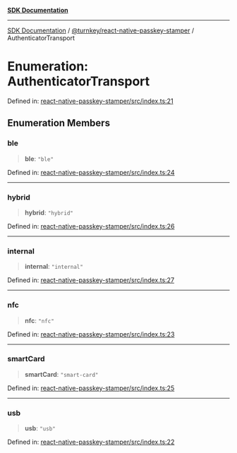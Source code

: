 [**SDK Documentation**](../../../README.mdx)

***

[SDK Documentation](../../../packages.mdx) / [@turnkey/react-native-passkey-stamper](../README.mdx) / AuthenticatorTransport

# Enumeration: AuthenticatorTransport

Defined in: [react-native-passkey-stamper/src/index.ts:21](https://github.com/tkhq/sdk/blob/e1b1a69bdd608320aaf03cc2dbbf68dc0c52b28d/packages/react-native-passkey-stamper/src/index.ts#L21)

## Enumeration Members

### ble

> **ble**: `"ble"`

Defined in: [react-native-passkey-stamper/src/index.ts:24](https://github.com/tkhq/sdk/blob/e1b1a69bdd608320aaf03cc2dbbf68dc0c52b28d/packages/react-native-passkey-stamper/src/index.ts#L24)

***

### hybrid

> **hybrid**: `"hybrid"`

Defined in: [react-native-passkey-stamper/src/index.ts:26](https://github.com/tkhq/sdk/blob/e1b1a69bdd608320aaf03cc2dbbf68dc0c52b28d/packages/react-native-passkey-stamper/src/index.ts#L26)

***

### internal

> **internal**: `"internal"`

Defined in: [react-native-passkey-stamper/src/index.ts:27](https://github.com/tkhq/sdk/blob/e1b1a69bdd608320aaf03cc2dbbf68dc0c52b28d/packages/react-native-passkey-stamper/src/index.ts#L27)

***

### nfc

> **nfc**: `"nfc"`

Defined in: [react-native-passkey-stamper/src/index.ts:23](https://github.com/tkhq/sdk/blob/e1b1a69bdd608320aaf03cc2dbbf68dc0c52b28d/packages/react-native-passkey-stamper/src/index.ts#L23)

***

### smartCard

> **smartCard**: `"smart-card"`

Defined in: [react-native-passkey-stamper/src/index.ts:25](https://github.com/tkhq/sdk/blob/e1b1a69bdd608320aaf03cc2dbbf68dc0c52b28d/packages/react-native-passkey-stamper/src/index.ts#L25)

***

### usb

> **usb**: `"usb"`

Defined in: [react-native-passkey-stamper/src/index.ts:22](https://github.com/tkhq/sdk/blob/e1b1a69bdd608320aaf03cc2dbbf68dc0c52b28d/packages/react-native-passkey-stamper/src/index.ts#L22)
